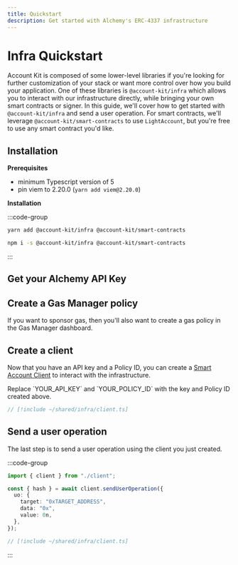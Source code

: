```yaml
---
title: Quickstart
description: Get started with Alchemy's ERC-4337 infrastructure
---
```



# Infra Quickstart

Account Kit is composed of some lower-level libraries if you're looking for further customization of your stack or want more control over how you build your application.
One of these libraries is `@account-kit/infra` which allows you to interact with our infrastructure directly, while bringing your own smart contracts or signer.
In this guide, we'll cover how to get started with `@account-kit/infra` and send a user operation. For smart contracts, we'll leverage `@account-kit/smart-contracts` to use `LightAccount`,
but you're free to use any smart contract you'd like.

## Installation

**Prerequisites**

- minimum Typescript version of 5
- pin viem to 2.20.0 (`yarn add viem@2.20.0`)

**Installation**

:::code-group

```bash [yarn]
yarn add @account-kit/infra @account-kit/smart-contracts
```

```bash [npm]
npm i -s @account-kit/infra @account-kit/smart-contracts
```

:::

## Get your Alchemy API Key

<GetApiKeySnippet />

## Create a Gas Manager policy

If you want to sponsor gas, then you'll also want to create a gas policy in the Gas Manager dashboard.

<CreateGasManagerPolicySnippet />

## Create a client

Now that you have an API key and a Policy ID, you can create a [Smart Account Client](/concepts/smart-account-client) to interact with the infrastructure.

<Warning>
  Replace `YOUR_API_KEY` and `YOUR_POLICY_ID` with the key and Policy ID created
  above.
</Warning>

```ts twoslash
// [!include ~/shared/infra/client.ts]
```

## Send a user operation

The last step is to send a user operation using the client you just created.

:::code-group

```ts twoslash [example.ts]
import { client } from "./client";

const { hash } = await client.sendUserOperation({
  uo: {
    target: "0xTARGET_ADDRESS",
    data: "0x",
    value: 0n,
  },
});
```

```ts twoslash [client.ts] filename="client.ts"
// [!include ~/shared/infra/client.ts]
```

:::
